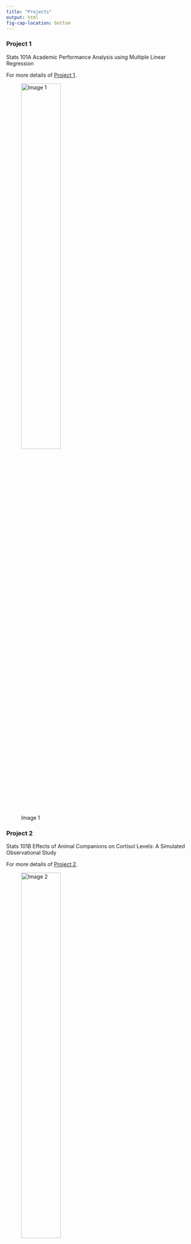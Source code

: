 ```yaml
---
title: "Projects"
output: html
fig-cap-location: bottom
---
```


### Project 1

Stats 101A Academic Performance Analysis using Multiple Linear Regression

For more details of [Project 1](projects/project_1.qmd).

![Image 1](images/study.jpg){width="50%"}

### Project 2

Stats 101B Effects of Animal Companions on Cortisol Levels: A Simulated Observational Study

For more details of [Project 2](projects/project_2.qmd).

![Image 2](images/cat%20dog.jpg){width="50%"}

### Project 3

Stats 101C Obesity Status Classification

For more details of [Project 3](projects/project_3.qmd).

![Image 3](images/running.jpg){width="50%"}
